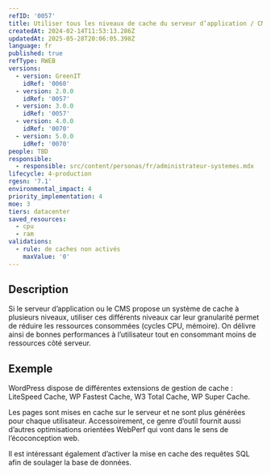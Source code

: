 ```yaml
---
refID: '0057'
title: Utiliser tous les niveaux de cache du serveur d’application / CMS
createdAt: 2024-02-14T11:53:13.286Z
updatedAt: 2025-05-28T20:06:05.398Z
language: fr
published: true
refType: RWEB
versions:
  - version: GreenIT
    idRef: '0060'
  - version: 2.0.0
    idRef: '0057'
  - version: 3.0.0
    idRef: '0057'
  - version: 4.0.0
    idRef: '0070'
  - version: 5.0.0
    idRef: '0070'
people: TBD
responsible:
  - responsible: src/content/personas/fr/administrateur-systemes.mdx
lifecycle: 4-production
rgesn: '7.1'
environmental_impact: 4
priority_implementation: 4
moe: 3
tiers: datacenter
saved_resources:
  - cpu
  - ram
validations:
  - rule: de caches non activés
    maxValue: '0'
---
```


## Description

Si le serveur d’application ou le CMS propose un système de cache à plusieurs niveaux, utiliser ces différents niveaux car leur granularité permet de réduire les ressources consommées (cycles CPU, mémoire). On délivre ainsi de bonnes performances à l’utilisateur tout en consommant moins de ressources côté serveur.

## Exemple

WordPress dispose de différentes extensions de gestion de cache : LiteSpeed Cache, WP Fastest Cache, W3 Total Cache, WP Super Cache.

Les pages sont mises en cache sur le serveur et ne sont plus générées pour chaque utilisateur. Accessoirement, ce genre d’outil fournit aussi d’autres optimisations orientées WebPerf qui vont dans le sens de l’écoconception web.

Il est intéressant également d’activer la mise en cache des requêtes SQL afin de soulager la base de données.
